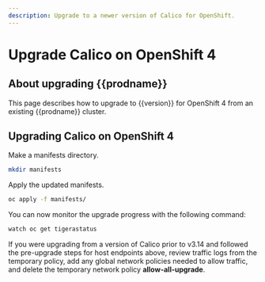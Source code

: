 ```yaml
---
description: Upgrade to a newer version of Calico for OpenShift.
---
```



# Upgrade Calico on OpenShift 4

## About upgrading {{prodname}}

This page describes how to upgrade to {{version}} for OpenShift 4 from an existing {{prodname}} cluster.

<HostEndpointsUpgrade orch='OpenShift' />

## Upgrading Calico on OpenShift 4

Make a manifests directory.

```bash
mkdir manifests
```

<InstallOpenShiftManifests install_type='upgrade' />

Apply the updated manifests.

```bash
oc apply -f manifests/
```

You can now monitor the upgrade progress with the following command:

```bash
watch oc get tigerastatus
```

If you were upgrading from a version of Calico prior to v3.14 and followed the pre-upgrade steps for host endpoints above, review traffic logs from the temporary policy,
add any global network policies needed to allow traffic, and delete the temporary network policy **allow-all-upgrade**.

<AutoHostendpointsMigrate orch='OpenShift' />
